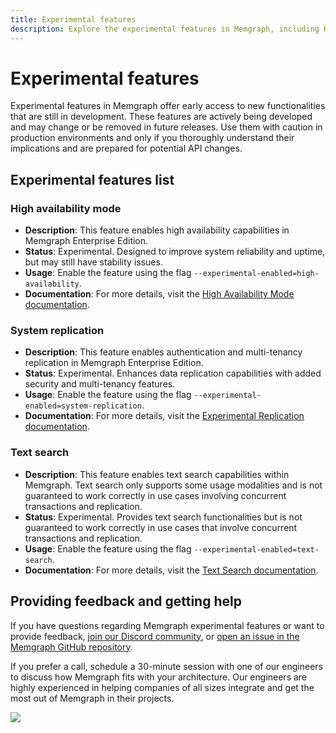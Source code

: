 ```yaml
---
title: Experimental features
description: Explore the experimental features in Memgraph, including High Availability Mode, System Replication, and Text Search.
---
```



# Experimental features

Experimental features in Memgraph offer early access to new functionalities that
are still in development. These features are actively being developed and may
change or be removed in future releases. Use them with caution in production
environments and only if you thoroughly understand their implications and are
prepared for potential API changes.

## Experimental features list

### High availability mode
- **Description**: This feature enables high availability capabilities in Memgraph Enterprise Edition.
- **Status**: Experimental. Designed to improve system reliability and uptime, but may still have stability issues.
- **Usage**: Enable the feature using the flag `--experimental-enabled=high-availability`.
- **Documentation**: For more details, visit the [High Availability Mode documentation](/database-management/configuration).

### System replication
- **Description**: This feature enables authentication and multi-tenancy replication in Memgraph Enterprise Edition.
- **Status**: Experimental. Enhances data replication capabilities with added security and multi-tenancy features.
- **Usage**: Enable the feature using the flag `--experimental-enabled=system-replication`.
- **Documentation**: For more details, visit the [Experimental Replication documentation](/clustering/replication/experimental-replication).

### Text search
- **Description**: This feature enables text search capabilities within Memgraph. Text search only supports some usage modalities and is not guaranteed to work correctly in use cases involving concurrent transactions and replication.
- **Status**: Experimental. Provides text search functionalities but is not guaranteed to work correctly in use cases that involve concurrent transactions and replication.
- **Usage**: Enable the feature using the flag `--experimental-enabled=text-search`.
- **Documentation**: For more details, visit the [Text Search documentation](/querying/text-search).

## Providing feedback and getting help

If you have questions regarding Memgraph experimental features or want to
provide feedback, [join our Discord community](https://www.discord.gg/memgraph),
or [open an issue in the Memgraph GitHub
repository](https://github.com/memgraph/memgraph/issues).

If you prefer a call, schedule a 30-minute session with one of our engineers to
discuss how Memgraph fits with your architecture. Our engineers are highly
experienced in helping companies of all sizes integrate and get the most out of
Memgraph in their projects.

![](/pages/getting-started/memgraph-office-hours.svg)

<Cards>
  <Card
    title="Book a call"
    href="https://memgraph.com/office-hours"
  />
</Cards>
